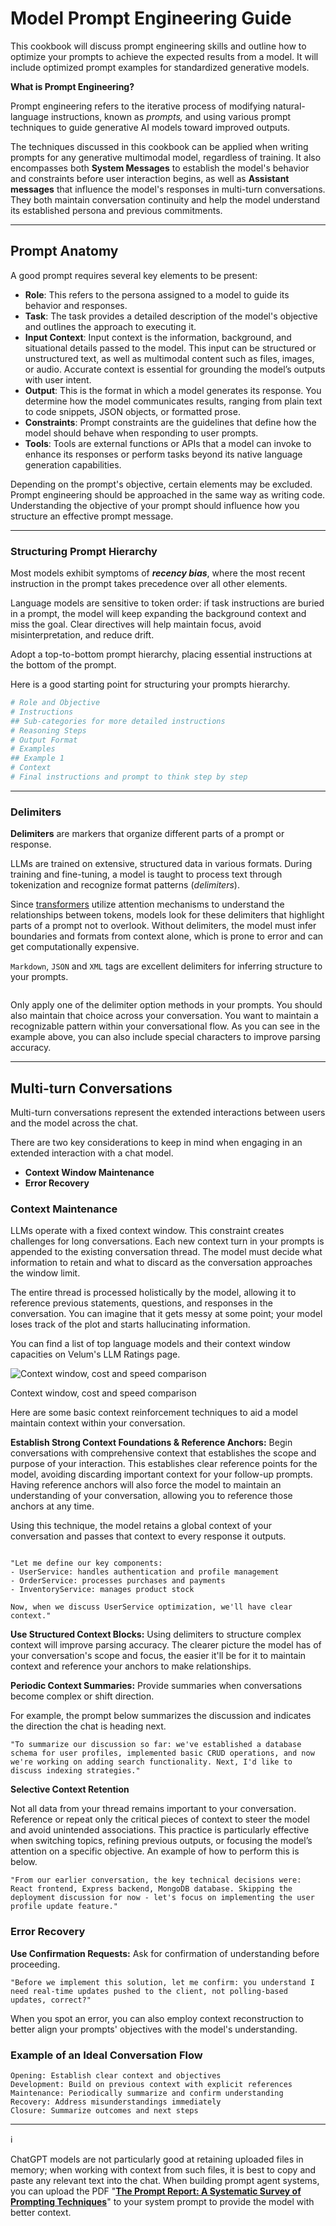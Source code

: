 # Model Prompt Engineering Guide

This cookbook will discuss prompt engineering skills and outline how to optimize your prompts to achieve the expected results from a model. It will include optimized prompt examples for standardized generative models.

**What is Prompt Engineering?**

Prompt engineering refers to the iterative process of modifying natural-language instructions, known as _prompts,_ and using various prompt techniques to guide generative AI models toward improved outputs.

The techniques discussed in this cookbook can be applied when writing prompts for any generative multimodal model, regardless of training. It also encompasses both **System Messages** to establish the model's behavior and constraints before user interaction begins, as well as **Assistant messages** that influence the model's responses in multi-turn conversations. They both maintain conversation continuity and help the model understand its established persona and previous commitments.

---

## **Prompt Anatomy**

A good prompt requires several key elements to be present:

- **Role**: This refers to the persona assigned to a model to guide its behavior and responses.
- **Task**: The task provides a detailed description of the model's objective and outlines the approach to executing it.
- **Input Context**: Input context is the information, background, and situational details passed to the model. This input can be structured or unstructured text, as well as multimodal content such as files, images, or audio. Accurate context is essential for grounding the model’s outputs with user intent.
- **Output**: This is the format in which a model generates its response. You determine how the model communicates results, ranging from plain text to code snippets, JSON objects, or formatted prose.
- **Constraints**: Prompt constraints are the guidelines that define how the model should behave when responding to user prompts.
- **Tools**: Tools are external functions or APIs that a model can invoke to enhance its responses or perform tasks beyond its native language generation capabilities.

Depending on the prompt's objective, certain elements may be excluded. Prompt engineering should be approached in the same way as writing code. Understanding the objective of your prompt should influence how you structure an effective prompt message.

---

### Structuring Prompt Hierarchy

Most models exhibit symptoms of **_recency bias_**, where the most recent instruction in the prompt takes precedence over all other elements.

Language models are sensitive to token order: if task instructions are buried in a prompt, the model will keep expanding the background context and miss the goal. Clear directives will help maintain focus, avoid misinterpretation, and reduce drift.

Adopt a top-to-bottom prompt hierarchy, placing essential instructions at the bottom of the prompt.

Here is a good starting point for structuring your prompts hierarchy.

```bash
# Role and Objective
# Instructions
## Sub-categories for more detailed instructions
# Reasoning Steps
# Output Format
# Examples
## Example 1
# Context
# Final instructions and prompt to think step by step
```

---

### Delimiters

**Delimiters** are markers that organize different parts of a prompt or response.

LLMs are trained on extensive, structured data in various formats. During training and fine-tuning, a model is taught to process text through tokenization and recognize format patterns (_delimiters_).

Since [transformers](<https://en.wikipedia.org/wiki/Transformer_(deep_learning_architecture)>) utilize attention mechanisms to understand the relationships between tokens, models look for these delimiters that highlight parts of a prompt not to overlook.
Without delimiters, the model must infer boundaries and formats from context alone, which is prone to error and can get computationally expensive.

`Markdown`, `JSON` and `XML` tags are excellent delimiters for inferring structure to your prompts.

```

```

Only apply one of the delimiter option methods in your prompts. You should also maintain that choice across your conversation. You want to maintain a recognizable pattern within your conversational flow. As you can see in the example above, you can also include special characters to improve parsing accuracy.

---

## Multi-turn Conversations

Multi-turn conversations represent the extended interactions between users and the model across the chat.

There are two key considerations to keep in mind when engaging in an extended interaction with a chat model.

- **Context Window Maintenance**
- **Error Recovery**

### Context Maintenance

LLMs operate with a fixed context window. This constraint creates challenges for long conversations. Each new context turn in your prompts is appended to the existing conversation thread. The model must decide what information to retain and what to discard as the conversation approaches the window limit.

The entire thread is processed holistically by the model, allowing it to reference previous statements, questions, and responses in the conversation. You can imagine that it gets messy at some point; your model loses track of the plot and starts hallucinating information.

You can find a list of top language models and their context window capacities on Velum's LLM Ratings page.

![Context window, cost and speed comparison](/assets/images/context-window-comparison.png)

Context window, cost and speed comparison

Here are some basic context reinforcement techniques to aid a model maintain context within your conversation.

**Establish Strong Context Foundations & Reference Anchors:** Begin conversations with comprehensive context that establishes the scope and purpose of your interaction. This establishes clear reference points for the model, avoiding discarding important context for your follow-up prompts. Having reference anchors will also force the model to maintain an understanding of your conversation, allowing you to reference those anchors at any time.

Using this technique, the model retains a global context of your conversation and passes that context to every response it outputs.

```

"Let me define our key components:
- UserService: handles authentication and profile management
- OrderService: processes purchases and payments
- InventoryService: manages product stock

Now, when we discuss UserService optimization, we'll have clear context."

```

**Use Structured Context Blocks:** Using delimiters to structure complex context will improve parsing accuracy. The clearer picture the model has of your conversation's scope and focus, the easier it'll be for it to maintain context and reference your anchors to make relationships.

**Periodic Context Summaries:** Provide summaries when conversations become complex or shift direction.

For example, the prompt below summarizes the discussion and indicates the direction the chat is heading next.

```
"To summarize our discussion so far: we've established a database schema for user profiles, implemented basic CRUD operations, and now we're working on adding search functionality. Next, I'd like to discuss indexing strategies."
```

**Selective Context Retention**

Not all data from your thread remains important to your conversation. Reference or repeat only the critical pieces of context to steer the model and avoid unintended associations. This practice is particularly effective when switching topics, refining previous outputs, or focusing the model’s attention on a specific objective.
An example of how to perform this is below.

```
"From our earlier conversation, the key technical decisions were: React frontend, Express backend, MongoDB database. Skipping the deployment discussion for now - let's focus on implementing the user profile update feature."
```

### Error Recovery

**Use Confirmation Requests:** Ask for confirmation of understanding before proceeding.

```
"Before we implement this solution, let me confirm: you understand I need real-time updates pushed to the client, not polling-based updates, correct?"
```

When you spot an error, you can also employ context reconstruction to better align your prompts' objectives with the model's understanding.

### Example of an Ideal Conversation Flow

```
Opening: Establish clear context and objectives
Development: Build on previous context with explicit references
Maintenance: Periodically summarize and confirm understanding
Recovery: Address misunderstandings immediately
Closure: Summarize outcomes and next steps
```

---

<aside>
ℹ️

ChatGPT models are not particularly good at retaining uploaded files in memory; when working with context from such files, it is best to copy and paste any relevant text into the chat. When building prompt agent systems, you can upload the PDF "[**The Prompt Report: A Systematic Survey of Prompting Techniques**](https://learning.coach/wp-content/uploads/2024/06/2024-The-Prompt-Report-A-Systematic-Survey-of-Prompting-Techniques.pdf)" to your system prompt to provide the model with better context.

</aside>
